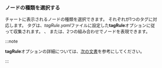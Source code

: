 ### ノードの種類を選択する

<ImgLang img="npm-dashboard-topology-select-node.png" desc="ノード選択" />

チャートに表示されるノードの種類を選択できます。 それぞれが1つのタグに対応します。 タグは、*tagRule.yaml*ファイルに設定した**tagRule**オプションに従って収集されます。 <Cmdname sid="ITM06810" className="uitext" />、<Cmdname sid="ITM06811" className="uitext" /> または、2つの組み合わせでノードを表現できます。

:::note

**tagRule**オプションの詳細については、[次の文書](set-tagrule)を参考にしてください。

:::
